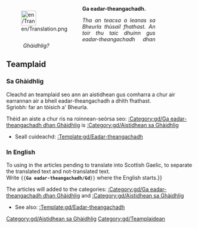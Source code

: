<noinclude>

</noinclude>
<div style="width: 400px; margin: .5cm 0; clear: left"><div style="float: left">[[File:en/Translation.png|40px|left]]</div>
<div class="plainlinks" style="margin-left: 1.2cm; text-align: justify"><p style="border-bottom: 1px solid #8888aa">'''Ga eadar-theangachadh.'''</p>
<p style="font-size: 90%">''Tha an teacsa a leanas sa Bheurla thùsail fhathast. An toir thu taic dhuinn gus eadar-theangachadh dhan Ghàidhlig?''</p></div></div>
<includeonly>{{{1|[[Category:gd/Ga eadar-theangachadh dhan Ghàidhlig]]}}}[[Category:gd/Aistidhean sa Ghàidhlig]]</includeonly><noinclude>
== Teamplaid ==
=== Sa Ghàidhlig ===
Cleachd an teamplaid seo ann an aistidhean gus comharra a chur air earrannan air a bheil eadar-theangachadh a dhìth fhathast.<br/>
Sgrìobh: {{en/C|<nowiki>{{gd/Ga eadar-theangachadh}}</nowiki>|}} far an tòisich a' Bheurla.

Thèid an aiste a chur ris na roinnean-seòrsa seo: [[:Category:gd/Ga eadar-theangachadh dhan Ghàidhlig]] is [[:Category:gd/Aistidhean sa Ghàidhlig]]

* Seall cuideachd: [[:Template:gd/Eadar-theangachadh]]

=== In English ===
To using in the articles pending to translate into Scottish Gaelic, to separate the translated text and not-translated text.<br/>
Write <code><nowiki>{{</nowiki>'''Ga eadar-theangachadh/Gd'''<nowiki>}}</nowiki></code> where the English starts.}}

The articles will added to the categories: [[:Category:gd/Ga eadar-theangachadh dhan Ghàidhlig]] and [[:Category:gd/Aistidhean sa Ghàidhlig]]

* See also: [[:Template:gd/Eadar-theangachadh]]
</noinclude>
[[Category:gd/Teamplaidean]]